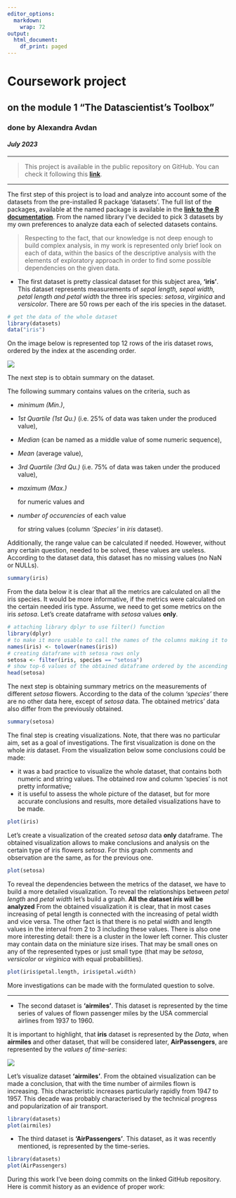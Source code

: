 ```yaml
---
editor_options:
  markdown:
    wrap: 72
output:
  html_document:
    df_print: paged
---
```


# Coursework project

## on the module 1 "The Datascientist's Toolbox"

### **done by Alexandra Avdan**

#### *July 2023*

------------------------------------------------------------------------

> This project is available in the public repository on GitHub. You can
> check it following this
> [**link**](https://github.com/AlexashaSova/module1_coursework_avdan.git).

------------------------------------------------------------------------

The first step of this project is to load and analyze into account some
of the datasets from the pre-installed R package 'datasets'. The full
list of the packages, available at the named package is available in the
[**link to the R
documentation**](https://stat.ethz.ch/R-manual/R-devel/library/datasets/html/00Index.html).
From the named library I've decided to pick 3 datasets by my own
preferences to analyze data each of selected datasets contains.

> Respecting to the fact, that our knowledge is not deep enough to build
> complex analysis, in my work is represented only brief look on each of
> data, within the basics of the descriptive analysis with the elements
> of exploratory approach in order to find some possible dependencies on
> the given data.

-   The first dataset is pretty classical dataset for this subject area,
    **'iris'**. This dataset represents measurements of *sepal length,
    sepal width, petal length and petal width* the three iris species:
    *setosa*, *virginica* and *versicolor*. There are 50 rows per each
    of the iris species in the dataset.

```r
# get the data of the whole dataset
library(datasets)
data("iris")
```

On the image below is represented top 12 rows of the iris dataset rows,
ordered by the index at the ascending order.

![](images/iris_dataset.jpg)

The next step is to obtain summary on the dataset.

The following summary contains values on the criteria, such as

-   *minimum (Min.)*,

-   *1st Quartile (1st Qu.)* (i.e. 25% of data was taken under the
    produced value),

-   *Median* (can be named as a middle value of some numeric sequence),

-   *Mean* (average value),

-   *3rd Quartile (3rd Qu.)* (i.e. 75% of data was taken under the
    produced value),

-   *maximum (Max.)*

    for numeric values and

-   *number of occurencies* of each value

    for string values (column *'Species'* in *iris* dataset).

Additionally, the range value can be calculated if needed. However,
without any certain question, needed to be solved, these values are
useless. According to the dataset data, this dataset has no missing
values (no NaN or NULLs).

```r
summary(iris)
```

From the data below it is clear that all the metrics are calculated on
all the iris species. It would be more informative, if the metrics were
calculated on the certain needed iris type. Assume, we need to get some
metrics on the iris *setosa*. Let's create dataframe with *setosa*
values **only**.

```r
# attaching library dplyr to use filter() function
library(dplyr)
# to make it more usable to call the names of the columns making it to lowercase 
names(iris) <- tolower(names(iris))
# creating dataframe with setosa rows only
setosa <- filter(iris, species == "setosa")
# show top-6 values of the obtained dataframe ordered by the ascending of the index
head(setosa)
```

The next step is obtaining summary metrics on the measurements of
different *setosa* flowers. According to the data of the column
*'species'* there are no other data here, except of *setosa* data. The
obtained metrics' data also differ from the previously obtained.

```r
summary(setosa)
```

The final step is creating visualizations. Note, that there was no
particular aim, set as a goal of investigations. The first visualization
is done on the whole *iris* dataset. From the visualization below some
conclusions could be made:

-   it was a bad practice to visualize the whole dataset, that contains
    both numeric and string values. The obtained row and column
    'species' is not pretty informative;
-   it is useful to assess the whole picture of the dataset, but for
    more accurate conclusions and results, more detailed visualizations
    have to be made.

```r
plot(iris)
```

Let's create a visualization of the created *setosa* data **only**
dataframe. The obtained visualization allows to make conclusions and
analysis on the certain type of iris flowers *setosa*. For this graph
comments and observation are the same, as for the previous one.

```r
plot(setosa)
```

To reveal the dependencies between the metrics of the dataset, we have
to build a more detailed visualization. To reveal the relationships
between *petal length* and *petal width* let's build a graph. **All the
dataset *iris* will be analyzed** From the obtained visualization it is
clear, that in most cases increasing of petal length is connected with
the increasing of petal width and vice versa. The other fact is that
there is no petal width and length values in the interval from 2 to 3
including these values. There is also one more interesting detail: there
is a cluster in the lower left corner. This cluster may contain data on
the miniature size irises. That may be small ones on any of the
represented types or just small type (that may be *setosa*, *versicolor*
or *virginica* with equal probabilities).

```r
plot(iris$petal.length, iris$petal.width)
```

More investigations can be made with the formulated question to solve.

------------------------------------------------------------------------

-   The second dataset is **'airmiles'**. This dataset is represented by
    the time series of values of flown passenger miles by the USA
    commercial airlines from 1937 to 1960.

It is important to highlight, that **iris** dataset is represented by
the *Data*, when **airmiles** and other dataset, that will be considered
later, **AirPassengers**, are represented by the *values of
time-series*:

![](images/airmiles_dataset.jpg)

Let's visualize dataset **'airmiles'**.
From the obtained visualization can be made a conclusion, that with the time number of airmiles flown is increasing. This characteristic increases particularly rapidly from 1947 to 1957. This decade was probably characterised by the technical progress and popularization of air transport.

```r
library(datasets)
plot(airmiles)
```

-   The third dataset is **'AirPassengers'**. This dataset, as it was
    recently mentioned, is represented by the time-series.
    
```r
library(datasets)
plot(AirPassengers)
```

During this work I've been doing commits on the linked GitHub
repository. Here is commit history as an evidence of proper work:

![]()
